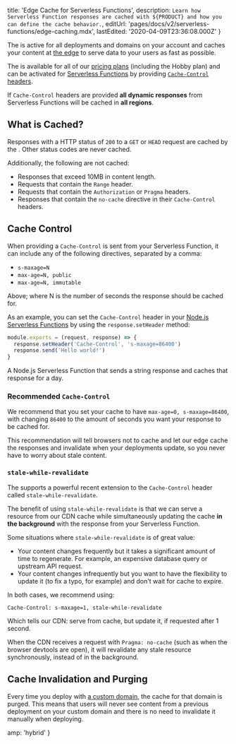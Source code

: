 
  title: 'Edge Cache for Serverless Functions',
  description: `Learn how Serverless Function responses are cached with ${PRODUCT} and how you can define the cache behavior.`,
  editUrl: 'pages/docs/v2/serverless-functions/edge-caching.mdx',
  lastEdited: '2020-04-09T23:36:08.000Z'
}

The <CdnName /> is active for all deployments and domains on your account and caches your content at [the edge](/docs/v2/network/regions-and-providers/) to serve data to your users as fast as possible.

The <CdnName /> is available for all of our [pricing plans](/docs/v2/platform/limits#plans) (including the Hobby plan) and can be activated for [Serverless Functions](/docs/v2/serverless-functions/introduction) by providing [`Cache-Control` headers](https://developer.mozilla.org/en-US/docs/Web/HTTP/Headers/Cache-Control).

If `Cache-Control` headers are provided **all dynamic responses** from Serverless Functions will be cached in **all regions**.

## What is Cached?

Responses with a HTTP status of `200` to a `GET` or `HEAD` request are cached by the <CdnName />. Other status codes are never cached.

Additionally, the following are not cached:

- Responses that exceed 10MB in content length.
- Requests that contain the `Range` header.
- Requests that contain the `Authorization` or `Pragma` headers.
- Responses that contain the `no-cache` directive in their `Cache-Control` headers.

## Cache Control

When providing a `Cache-Control` is sent from your Serverless Function, it can include any of the following directives, separated by a comma:

- `s-maxage=N`
- `max-age=N, public`
- `max-age=N, immutable`

<Note>
  Above; where <InlineCode>N</InlineCode> is the number of seconds the response
  should be cached for.
</Note>

As an example, you can set the `Cache-Control` header in your [Node.js Serverless Functions](/docs/v2/serverless-functions/supported-languages#node.js) by using the `response.setHeader` method:

```js
module.exports = (request, response) => {
  response.setHeader('Cache-Control', 's-maxage=86400')
  response.send('Hello world!')
}
```

<Caption>
  A Node.js Serverless Function that sends a string response and caches that
  response for a day.
</Caption>

### Recommended `Cache-Control`

We recommend that you set your cache to have `max-age=0, s-maxage=86400`, with changing `86400` to the amount of seconds you want your response to be cached for.

This recommendation will tell browsers not to cache and let our edge cache the responses and invalidate when your deployments update, so you never have to worry about stale content.

### `stale-while-revalidate`

The <CdnName /> supports a powerful recent extension to the `Cache-Control` header called `stale-while-revalidate`.

The benefit of using `stale-while-revalidate` is that we can serve a resource from our CDN cache while simultaneously updating the cache **in the background** with the response from your Serverless Function.

Some situations where `stale-while-revalidate` is of great value:

- Your content changes frequently but it takes a significant amount of time to regenerate. For example, an expensive database query or upstream API request.
- Your content changes infrequently but you want to have the flexibility to update it (to fix a typo, for example) and don't wait for cache to expire.

In both cases, we recommend using:

```
Cache-Control: s-maxage=1, stale-while-revalidate
```

Which tells our CDN: serve from cache, but update it, if requested after 1 second.

When the CDN receives a request with `Pragma: no-cache` (such as when the browser devtools are open), it will revalidate any stale resource synchronously, instead of in the background.

## Cache Invalidation and Purging

Every time you deploy with [a custom domain](/docs/v2/custom-domains#deploying-with-your-domain), the cache for that domain is purged. This means that users will never see content from a previous deployment on your custom domain and there is no need to invalidate it manually when deploying.


  amp: 'hybrid'
}
